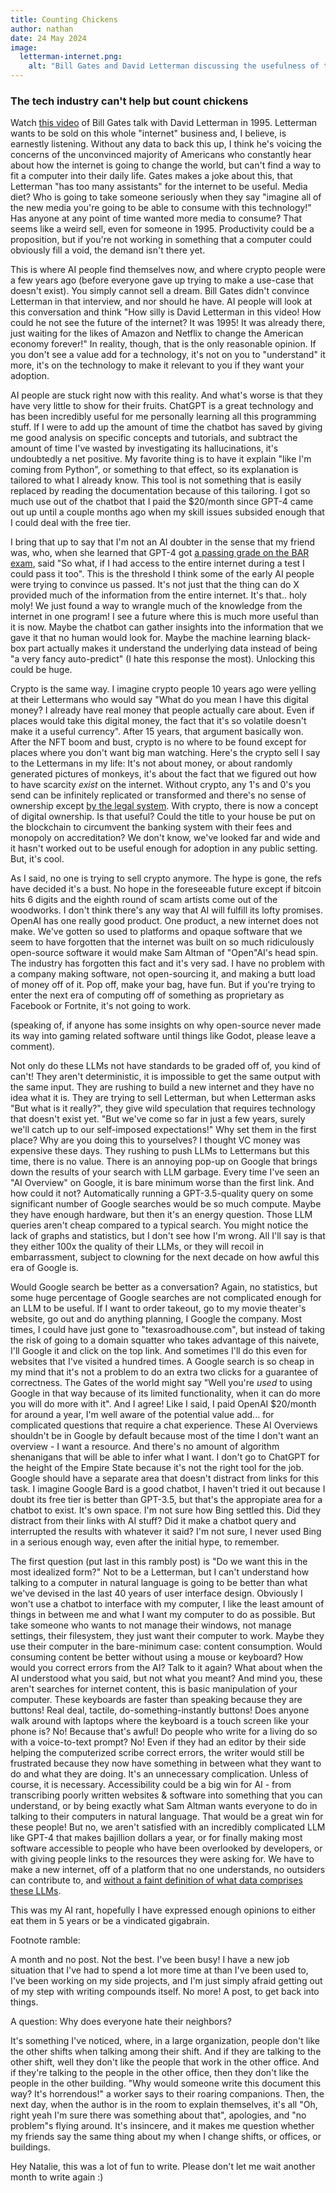 ```yaml
--- 
title: Counting Chickens
author: nathan 
date: 24 May 2024 
image:
  letterman-internet.png:
    alt: "Bill Gates and David Letterman discussing the usefulness of the internet in 1995" 
---
```

### The tech industry can't help but count chickens 

Watch [this video](https://www.youtube.com/watch?v=fs-YpQj88ew) of Bill Gates talk with David Letterman in 1995.
Letterman wants to be sold on this whole "internet" business and, I believe, is earnestly listening. Without any
data to back this up, I think he's voicing the concerns of the unconvinced majority of Americans who constantly
hear about how the internet is going to change the world, but can't find a way to fit a computer into their daily
life. Gates makes a joke about this, that Letterman "has too many assistants" for the internet to be useful. Media
diet? Who is going to take someone seriously when they say "imagine all of the new media you're going to be able
to consume with this technology!" Has anyone at any point of time wanted more media to consume? That seems like a
weird sell, even for someone in 1995. Productivity could be a proposition, but if you're not working in something
that a computer could obviously fill a void, the demand isn't there yet.

This is where AI people find themselves now, and where crypto people were a few years ago (before everyone gave
up trying to make a use-case that doesn't exist). You simply cannot sell a dream. Bill Gates didn't convince Letterman
in that interview, and nor should he have. AI people will look at this conversation and think "How silly is David
Letterman in this video! How could he not see the future of the internet? It was 1995! It was already there, just
waiting for the likes of Amazon and Netflix to change the American economy forever!" In reality, though, that is
the only reasonable opinion. If you don't see a value add for a technology, it's not on you to "understand" it more,
it's on the technology to make it relevant to you if they want your adoption. 

AI people are stuck right now with this reality. And what's worse is that they have very little to show for their
fruits. ChatGPT is a great technology and has been incredibly useful for me personally learning all this programming
stuff. If I were to add up the amount of time the chatbot has saved by giving me good analysis on specific concepts
and tutorials, and subtract the amount of time I've wasted by investigating its hallucinations, it's undoubtedly
a net positive. My favorite thing is to have it explain "like I'm coming from Python", or something to that effect,
so its explanation is tailored to what I already know. This tool is not something that is easily replaced by reading
the documentation because of this tailoring. I got so much use out of the chatbot that I paid the $20/month since GPT-4
came out up until a couple months ago when my skill issues subsided enough that I could deal with the free tier.

I bring that up to say that I'm not an AI doubter in the sense that my friend was, who, when she learned that GPT-4 got
[a passing grade on the BAR exam](https://www.abajournal.com/web/article/latest-version-of-chatgpt-aces-the-bar-exam-with-score-in-90th-percentile),
said "So what, if I had access to the entire internet during a test I could pass it too". This is the threshold I think
some of the early AI people were trying to convince us passed. It's not just that the thing can do X provided much of
the information from the entire internet. It's that.. holy moly! We just found a way to wrangle much of the knowledge
from the internet in one program! I see a future where this is much more useful than it is now. Maybe the chatbot can
gather insights into the information that we gave it that no human would look for. Maybe the machine learning black-box
part actually makes it understand the underlying data instead of being "a very fancy auto-predict" (I hate this response
the most). Unlocking this could be huge.

Crypto is the same way. I imagine crypto people 10 years ago were yelling at their Lettermans who would say 
"What do you mean I have this digital money? I already have real money that people actually care about. 
Even if places would take this digital money, the fact that it's so volatile doesn't make
it a useful currency". After 15 years, that argument basically won. After the NFT boom and bust, crypto is no where to 
be found except for places where you don't want big man watching. 
Here's the crypto sell I say to the Lettermans in my life: It's not about money, or
about randomly generated pictures of monkeys, it's about the fact that we figured out how to have
scarcity *exist* on the internet. Without crypto, any 1's and 0's you send can be infinitely replicated or transformed
and there's no sense of ownership except [by the legal system](https://www.youtube.com/watch?v=C6aeL83z_9Y). With crypto,
there is now a concept of digital ownership. Is that useful? Could the title to your house be put on the blockchain to circumvent the banking system with
their fees and monopoly on accreditation? We don't know, we've looked far and wide and it hasn't worked out to be useful enough for
adoption in any public setting. But, it's cool.

As I said, no one is trying to sell crypto anymore. The hype is gone, the refs have decided it's a bust. No hope in
the foreseeable future except if bitcoin hits 6 digits and the eighth round of scam artists come out of the woodworks.
I don't think there's any way that AI will fulfill its lofty promises. OpenAI has one really good product. One product,
a new internet does not make. We've gotten so used to platforms and opaque software that we seem to have forgotten that
the internet was built on so much ridiculously open-source software it would make Sam Altman of "Open"AI's head spin.
The industry has forgotten this fact and it's very sad. I have no problem with a company making software, not
open-sourcing it, and making a butt load of money off of it. Pop off, make your bag, have fun. But if you're trying to
enter the next era of computing off of something as proprietary as Facebook or Fortnite, it's not going to work. 

(speaking of, if anyone has some
insights on why open-source never made its way into gaming related software until things like Godot, please leave a comment). 

Not only do these LLMs not have standards to be graded off of, you kind of can't! They aren't deterministic, it is
impossible to get the same output with the same input. They are rushing to build a new internet and they have no
idea what it is. They are trying to sell Letterman, but when Letterman asks "But what is it really?", they give
wild speculation that requires technology that doesn't exist yet. "But we've come so far in just a few years, surely
we'll catch up to our self-imposed expectations!" Why set them in the first place? Why are you doing this to yourselves?
I thought VC money was expensive these days. They rushing to push LLMs to Lettermans but this time, there is no value.
There is an annoying pop-up on Google that brings down the results of your search with LLM garbage. Every time I've seen
an "AI Overview" on Google, it is bare minimum worse than the first link. And how could it not? Automatically running a
GPT-3.5-quality query on some significant number of Google searches would be so much compute. Maybe they have enough hardware,
but then it's an energy question. Those LLM queries aren't cheap compared to a typical search. You might notice the lack
of graphs and statistics, but I don't see how I'm wrong. All I'll say is that they either 100x the quality of their LLMs,
or they will recoil in embarrassment, subject to clowning for the next decade on how awful this era of Google is.

Would Google search be better as a conversation? Again,
no statistics, but some huge percentage of Google searches are not complicated enough for an LLM to be useful. If I want to order
takeout, go to my movie theater's website, go out and do anything planning, I Google the company. Most times, I could have just gone
to "texasroadhouse.com", but instead of taking the risk of going to a domain squatter who takes advantage of this naivete, I'll Google
it and click on the top link. And sometimes I'll do this even for websites that I've visited a hundred times. A Google search is
so cheap in my mind that it's not a problem to do an extra two clicks for a guarantee of correctness. The Gates of the world
might say "Well you're *used* to using Google in that way because of its limited functionality, when it can do more you
will do more with it". And I agree! Like I said, I paid OpenAI $20/month for around a year, I'm well aware of the potential
value add... for complicated questions that require a chat experience. These AI Overviews shouldn't be in Google by default 
because most of the time I don't want an overview - I want a resource. And there's no amount of algorithm shenanigans that will 
be able to infer what I want. I don't go to ChatGPT for the height of the Empire State because it's not the right tool for the
job. Google should have a separate area that doesn't distract from links for this task. I imagine Google Bard is a good chatbot,
I haven't tried it out because I doubt its free tier is better than GPT-3.5, but that's the appropiate area for a chatbot to exist.
It's own space. I'm not sure how Bing settled this. Did they distract from their links with AI stuff? Did it make a chatbot query
and interrupted the results with whatever it said? I'm not sure, I never used Bing in a serious enough way, even after the initial hype, 
to remember.


The first question (put last in this rambly post) is "Do we want this in the most idealized form?" Not to be a Letterman,
but I can't understand how talking to a computer in natural language is going to be better than what we've devised in the
last 40 years of user interface design. Obviously I won't use a chatbot to interface with my computer, I like the least amount of 
things in between me and what I want my computer to do as possible. But take someone who wants to not manage their windows, not manage
settings, their filesystem, they just want their computer to work. Maybe they use their computer in the bare-minimum case: content consumption.
Would consuming content be better without using a mouse or keyboard? How would you correct errors from the AI? Talk to it again?
What about when the AI understood what you said, but not what you meant? And mind you, these aren't searches for internet content, 
this is basic manipulation of your computer. These keyboards are faster than speaking because they are buttons! Real deal, tactile,
do-something-instantly buttons! Does anyone walk around with laptops where the keyboard is a touch screen like your phone is? No!
Because that's awful! Do people who write for a living do so with a voice-to-text prompt? No! Even if they had an editor by their
side helping the computerized scribe correct errors, the writer would still be frustrated because they now have something in between
what they want to do and what they are doing. It's an unnecessary complication. Unless of course, it is necessary. Accessibility could
be a big win for AI - from transcribing poorly written websites & software into something that you can understand, or by being
exactly what Sam Altman wants everyone to do in talking to their computers in natural language. That would be a great win for
these people! But no, we aren't satisfied with an incredibly complicated LLM like GPT-4 that makes bajillion dollars a year,
or for finally making most software accessible to people who have been overlooked by developers, or with giving people links
to the resources they were asking for. We have to make a new internet, off of a platform that no one understands, no outsiders
can contribute to, and [without a faint definition of what data comprises these LLMs](https://twitter.com/tsarnick/status/1768021821595726254).  

This was my AI rant, hopefully I have expressed enough opinions to either eat them in 5 years or be a vindicated gigabrain.

Footnote ramble:

A month and no post. Not the best. I've been busy! I have a new job situation that I've had to spend a lot more
time at than I've been used to, I've been working on my side projects, and I'm just simply afraid getting out of
my step with writing compounds itself. No more! A post, to get back into things.

A question: Why does everyone hate their neighbors?

It's something I've noticed, where, in a large organization, people don't like the other shifts when talking
among their shift. And if they are talking to the other shift, well they don't like the people that work
in the other office. And if they're talking to the people in the other office, then they don't like the
people in the other building. "Why would someone write this document this way? It's horrendous!" a worker says to their roaring companions.
Then, the next day, when the author is in the room to explain themselves, it's all "Oh, right yeah I'm sure there
was something about that", apologies, and "no problem"s flying around. It's insincere, and it makes me question
whether my friends say the same thing about my when I change shifts, or offices, or buildings.

Hey Natalie, this was a lot of fun to write. Please don't let me wait another month to write again :)
